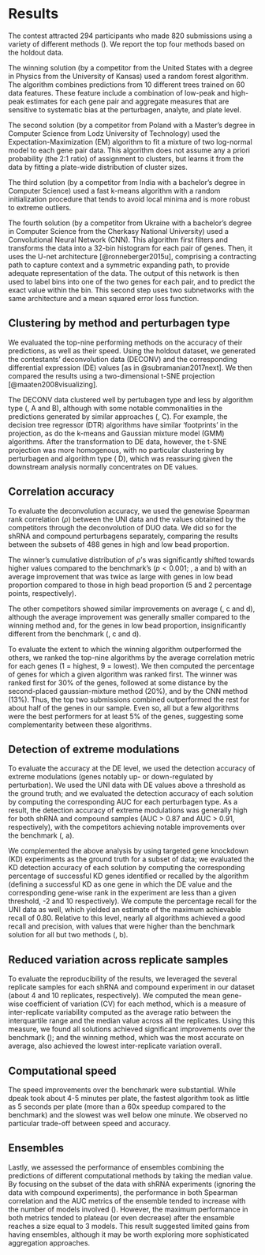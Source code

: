 # Results

The contest attracted 294 participants who made 820 submissions using a variety of different methods (\nameref{s1-table}). 
We report the top four methods based on the holdout data. 

The winning solution (by a competitor from the United States with a degree in Physics from the University of Kansas) used a random forest algorithm. The algorithm combines predictions from 10 different trees trained on 60 data features. These feature include a combination of low-peak and high-peak estimates for each gene pair and aggregate measures that are sensitive to systematic bias at the perturbagen, analyte, and plate level.

The second solution (by a competitor from Poland with a Master's degree in Computer Science from Lodz University of Technology) used the Expectation-Maximization (EM) algorithm to fit a mixture of two log-normal model to each gene pair data. This algorithm does not assume any a priori probability (the 2:1 ratio) of assignment to clusters, but learns it from the data by fitting a plate-wide distribution of cluster sizes. 
 
The third solution (by a competitor from India with a bachelor's degree in Computer Science) used a fast k-means algorithm with a random initialization procedure that tends to avoid local minima and is more robust to extreme outliers.
  
The fourth solution (by a competitor from Ukraine with a bachelor's degree in Computer Science from the Cherkasy National University) used a Convolutional Neural Network (CNN). This algorithm first filters and transforms the data into a 32-bin histogram for each pair of genes. Then, it uses the U-net architecture [@ronneberger2015u], comprising a contracting path to capture context and a symmetric expanding path, to provide adequate representation of the data. The output of this network is then used to label bins into one of the two genes for each pair, and to predict the exact value within the bin. This second step uses two subnetworks with the same architecture and a mean squared error loss function.

## Clustering by method and perturbagen type

We evaluated the top-nine performing methods on the accuracy of their predictions, as well as their speed. Using the holdout dataset, we generated the contestants' deconvolution data (DECONV) and the corresponding differential expression (DE) values [as in @subramanian2017next]. We then compared the results using a two-dimensional t-SNE projection [@maaten2008visualizing]. 

The DECONV data clustered well by pertubagen type and less by algorithm type (\Fig{figure-tsne}, A and B), although with some notable commonalities in the predictions generated by similar approaches (\Fig{figure-tsne}, C). For example, the decision tree regressor (DTR) algorithms have similar 'footprints' in the projection, as do the k-means and Gaussian mixture model (GMM) algorithms. After the transformation to DE data, however, the t-SNE projection was more homogenous, with no particular clustering by perturbagen and algorithm type (\Fig{figure-tsne} D), which was reassuring given the downstream analysis normally concentrates on DE values.

## Correlation accuracy

To evaluate the deconvolution accuracy, we used the genewise Spearman rank correlation ($\rho$) between the UNI data and the values obtained by the competitors through the deconvolution of DUO data. We did so for the shRNA and compound perturbagens separately, comparing the results between the subsets of 488 genes in high and low bead proportion. 

The winner's cumulative distribution of $\rho$'s was significantly shifted towards higher values compared to the benchmark's ($p<0.001$; \Fig{figure-corr}, a and b) with an average improvement that was twice as large with genes in low bead proportion compared to those in high bead proportion (5 and 2 percentage points, respectively). 

The other competitors showed similar improvements on average (\Fig{figure-corr}, c and d), although the average improvement was generally smaller compared to the winning method and, for the genes in low bead proportion, insignificantly different from the benchmark (\Fig{figure-corr}, c and d).

To evaluate the extent to which the winning algorithm outperformed the others, we ranked the top-nine algorithms by the average correlation metric for each genes (1 = highest, 9 = lowest). We then computed the percentage of genes for which a given algorithm was ranked first. The winner was ranked first for 30% of the genes, followed at some distance by the second-placed gaussian-mixture method (20%), and by the CNN method (13%). Thus, the top two submissions combined outperformed the rest for about half of the genes in our sample. Even so, all but a few algorithms were the best performers for at least 5% of the genes, suggesting some complementarity between these algorithms.

## Detection of extreme modulations

To evaluate the accuracy at the DE level, we used the detection accuracy of extreme modulations (genes notably up- or down-regulated by perturbation). We used the UNI data with DE values above a threshold as the ground truth; and we evaluated the detection accuracy of each solution by computing the corresponding AUC for each perturbagen type. As a result, the detection accuracy of extreme modulations was generally high for both shRNA and compound samples (AUC > 0.87 and AUC > 0.91,  respectively), with the competitors achieving notable improvements over the benchmark (\Fig{figure-auc}, a). 

We complemented the above analysis by using targeted gene knockdown (KD) experiments as the ground truth for a subset of data; we evaluated the KD detection accuracy of each solution by computing the corresponding percentage of successful KD genes identified or recalled by the algorithm (defining a successful KD as one gene in which the DE value and the corresponding gene-wise rank in the experiment are less than a given threshold, -2 and 10 respectively). We compute the percentage recall for the UNI data as well, which yielded an estimate of the maximum achievable recall of 0.80. Relative to this level, nearly all algorithms achieved a good recall and precision, with values that were higher than the benchmark solution for all but two methods (\Fig{figure-auc}, b). 
<!-- showing improvements in biologically relevant metrics used in common applications of L1000 data. -->

## Reduced variation across replicate samples

To evaluate the reproducibility of the results, we leveraged the several replicate samples for each shRNA and compound experiment in our dataset (about 4 and 10 replicates, respectively). We computed the mean gene-wise coefficient of variation (CV) for each method, which is a measure of inter-replicate variability computed as the average ratio between the interquartile range and the median value  across all the replicates. Using this measure, we found all solutions achieved significant improvements over the benchmark (\Fig{figure-inter}); and the winning method, which was the most accurate on average, also achieved the lowest inter-replicate variation overall.

## Computational speed

The speed improvements over the benchmark were substantial. While dpeak took about 4-5 minutes per plate, the  fastest algorithm took as little as 5 seconds per plate (more than a 60x speedup compared to the benchmark) and the slowest was well below one minute. We observed no particular trade-off between speed and accuracy.

## Ensembles

Lastly, we assessed the performance of ensembles combining the predictions of different computational methods by taking the median value. By focusing on the subset of the data with shRNA experiments (ignoring the data with compound experiments), the performance in both Spearman correlation and the AUC metrics of the ensemble tended to increase with the number of models involved (\Fig{figure-ensembles}). However, the maximum performance in both metrics tended to plateau (or even decrease) after the ensamble reaches a size equal to 3 models. This result suggested limited gains from having ensembles, although it may be worth exploring more sophisticated aggregation approaches.
